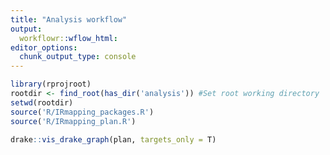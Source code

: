 ```yaml
---
title: "Analysis workflow"
output:
  workflowr::wflow_html:
editor_options:
  chunk_output_type: console
---
```


```r
library(rprojroot)
rootdir <- find_root(has_dir('analysis')) #Set root working directory
setwd(rootdir)
source('R/IRmapping_packages.R')
source('R/IRmapping_plan.R')
```

```r
drake::vis_drake_graph(plan, targets_only = T)
```
